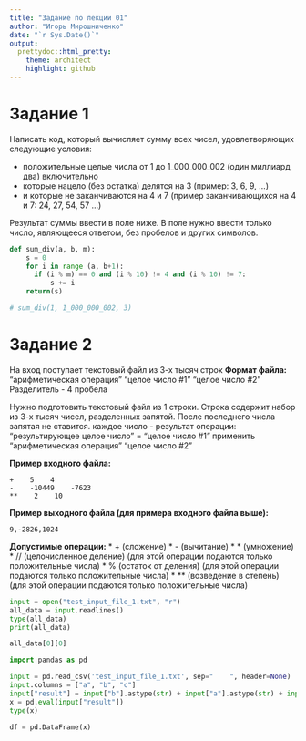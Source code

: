 ```yaml
---
title: "Задание по лекции 01"
author: "Игорь Мирошниченко"
date: "`r Sys.Date()`"
output:
  prettydoc::html_pretty:
    theme: architect
    highlight: github
---
```

# Задание 1

Написать код, который вычисляет сумму всех чисел, удовлетворяющих следующие условия:

* положительные целые числа от 1 до 1_000_000_002 (один миллиард два) включительно
* которые нацело (без остатка) делятся на 3 (пример: 3, 6, 9, ...)
* и которые не заканчиваются на 4 и 7 (пример заканчивающихся на 4 и 7: 24, 27, 54, 57 ...)

Результат суммы ввести в поле ниже.
В поле нужно ввести только число, являющееся ответом, без пробелов и других символов.

```python
def sum_div(a, b, m):
    s = 0
    for i in range (a, b+1):
      if (i % m) == 0 and (i % 10) != 4 and (i % 10) != 7:
          s += i
    return(s)
```

```python
# sum_div(1, 1_000_000_002, 3)
```


# Задание 2
На вход поступает текстовый файл из 3-х тысяч строк
**Формат файла:**
    "арифметическая операция"    "целое число #1"    "целое число #2"
Разделитель - 4 пробела


Нужно подготовить текстовый файл из 1 строки.
Строка содержит набор из 3-х тысяч чисел, разделенных запятой. 
После последнего числа запятая не ставится.
каждое число - результат операции: 
    "результирующее целое число" = "целое число #1" применить "арифметическая операция" "целое число #2"

**Пример входного файла:**
```{}
+    5    4
-    -10449    -7623
**    2    10
```

**Пример выходного файла (для примера входного файла выше):**
```{}
9,-2826,1024
```

**Допустимые операции:**
* + (сложение)
* - (вычитание)
* * (умножение)
* // (целочисленное деление) (для этой операции подаются только положительные числа)
* % (остаток от деления) (для этой операции подаются только положительные числа)
* ** (возведение в степень) (для этой операции подаются только положительные числа)

```python
input = open("test_input_file_1.txt", "r")
all_data = input.readlines()
type(all_data)
print(all_data)

all_data[0][0]

import pandas as pd

input = pd.read_csv('test_input_file_1.txt', sep="    ", header=None)
input.columns = ["a", "b", "c"]
input["result"] = input["b"].astype(str) + input["a"].astype(str) + input["c"].astype(str)
x = pd.eval(input["result"])
type(x)

df = pd.DataFrame(x)
```


